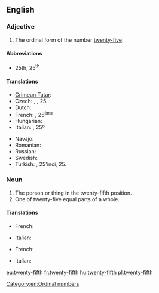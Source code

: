 ==English==

===Adjective===
{{en-adj|head=[[twenty]]-[[fifth]]|-}}

# The ordinal form of the number [[twenty-five]].

====Abbreviations====
* 25th, 25<sup>th</sup>

====Translations====
{{trans-top|the ordinal form of the number twenty-five}}
* [[Crimean Tatar]]: {{tø|crh|yigirmi beşinci}}
* Czech: {{t-|cs|dvacátýpátý}}, {{t+|cs|pětadvacátý}}, 25.
* Dutch: {{t+|nl|vijfentwintigste}}
* French: {{t+|fr|vingt-cinquième}}, 25<sup>ème</sup>
* Hungarian: {{t|hu|huszonötödik}}
* Italian: {{t-|it|venticinquesimo}}, 25º
{{trans-mid}}
* Navajo: {{tø|nv|naadįįʼashdlaʼ góneʼ}}
* Romanian: {{t-|ro|douăzeci și cincilea}}
* Russian: {{t-|ru|двадцать пятый|tr=dvádtsat’ pjátyj}}
* Swedish: {{t-|sv|tjugofemte}}
* Turkish: {{t-|tr|yirmi beşinci}}, 25'inci, 25.
{{trans-bottom}}

===Noun===
{{en-noun|head=[[twenty]]-[[fifth]]}}

# The person or thing in the twenty-fifth position.
# One of twenty-five equal parts of a whole.

====Translations====
{{trans-top|person or thing in the twenty-fifth position}}
* French: {{t+|fr|vingt-cinquième|m|f}}
{{trans-mid}}
* Italian: {{t-|it|venticinquesimo|m}}
{{trans-bottom}}

{{trans-top|one of twenty-five equal parts of a whole}}
* French: {{t+|fr|vingt-cinquième|m}}
{{trans-mid}}
* Italian: {{t-|it|venticinquesimo|m}}
{{trans-bottom}}

[[Category:en:Ordinal numbers]]

[[eu:twenty-fifth]]
[[fr:twenty-fifth]]
[[hu:twenty-fifth]]
[[pl:twenty-fifth]]